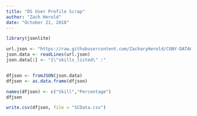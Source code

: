 ```yaml
---
title: "DS User Profile Scrap"
author: "Zach Herold"
date: "October 21, 2018"
---
```


```r

library(jsonlite)

url.json <- "https://raw.githubusercontent.com/ZacharyHerold/CUNY-DATA607/master/SC_data.json"
json.data <- readLines(url.json)
json.data[1] <- "{\"skills_listed\" :"


dfjson <- fromJSON(json.data)
dfjson <- as.data.frame(dfjson)

names(dfjson) <- c("Skill","Percentage")
dfjson

write.csv(dfjson, file = "SCData.csv")

```